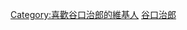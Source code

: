 {{Userbox-r
  |border-c = #000000
  |border-s = 1
  |id-c     = #FFCC00
  |id-s     = 10
  |id-fc    = #FFFF00
  |info-c   = #ffff00
  |info-s   = 10
  |info-fc  = #000000
  |id       = {{lang|ja|谷口<BR>ジロー}}
  |info     = 這個用戶喜歡'''[[谷口治郎]]'''。
}}
<includeonly>[[Category:喜歡谷口治郎的維基人]]</includeonly>
<noinclude>[[Category:漫畫用戶框模板|谷口治郎]]</noinclude>